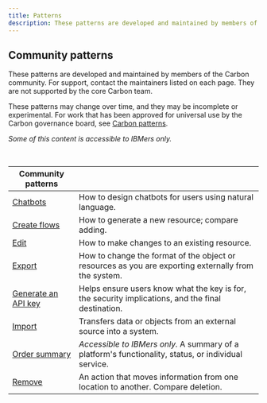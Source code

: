 ```yaml
---
title: Patterns
description: These patterns are developed and maintained by members of the Carbon community.
---
```


## Community patterns

These patterns are developed and maintained by members of the Carbon community. For support, contact the maintainers listed on each page. They are not supported by the core Carbon team.

These patterns may change over time, and they may be incomplete or experimental. For work that has been approved for universal use by the Carbon governance board, see [Carbon patterns](/patterns/overview).

_Some of this content is accessible to IBMers only._

<br />

| Community patterns                                                                                         |                                                                                                      |
| ---------------------------------------------------------------------------------------------------------- | ---------------------------------------------------------------------------------------------------- |
| [Chatbots](/community/patterns/chatbot/overview)                                                           | How to design chatbots for users using natural language.                                             |
| [Create flows](/community/patterns/create-flows)                                                           | How to generate a new resource; compare adding.                                                      |
| [Edit](/community/patterns/edit-pattern)                                                                   | How to make changes to an existing resource.                                                         |
| [Export](/community/patterns/export-pattern)                                                               | How to change the format of the object or resources as you are exporting externally from the system. |
| [Generate an API key](/community/patterns/generate-an-api-key)                                             | Helps ensure users know what the key is for, the security implications, and the final destination.   |
| [Import](/community/patterns/import-pattern)                                                               | Transfers data or objects from an external source into a system.                                     |
| [Order summary](https://pages.github.ibm.com/CDAI-design/CDAI-design-website/patterns/order-summary/usage) | _Accessible to IBMers only._ A summary of a platform's functionality, status, or individual service. |
| [Remove](/community/patterns/remove-pattern)                                                               | An action that moves information from one location to another. Compare deletion.                     |
